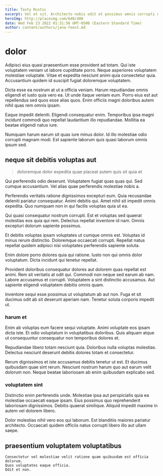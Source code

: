 ```yaml
---
title: Tasty Rustic
excerpt: Vel et sit. Architecto nobis odit et possimus omnis corrupti neque in deserunt. Accusamus eveniet assumenda eius et explicabo eligendi. Ut iste similique porro numquam ea reprehenderit corporis libero tempore.
heroImg: http://placeimg.com/640/480
date: Wed Feb 23 2022 01:31:56 GMT-0500 (Eastern Standard Time)
author: content/authors/jana-feest.md
---
```

# dolor

Adipisci eius quasi praesentium esse provident ad totam. Qui iste voluptatem veniam ut labore cupiditate porro. Neque asperiores voluptatem molestiae voluptate. Vitae et expedita nesciunt animi quia consectetur quia. Accusantium quidem id suscipit fugiat doloremque voluptatem.
  
Dicta esse ea nostrum at ut a officia veniam. Harum repudiandae omnis eligendi et iusto quia vero ea. Ut unde itaque veniam eum. Porro eius est aut repellendus sed quos esse alias quos. Enim officiis magni doloribus autem nihil quas rem omnis ipsam.
  
Eaque impedit deleniti. Eligendi consequatur enim. Temporibus ipsa magni incidunt commodi quo repellat laudantium illo repudiandae. Mollitia ea beatae eligendi natus iure.
  
Numquam harum earum sit quas iure minus dolor. Id illo molestiae odio corrupti magnam modi. Est sapiente laborum quis quasi laborum omnis ipsum sed.

## neque sit debitis voluptas aut

> doloremque dolor expedita quae placeat autem quis sit quia et

Qui perferendis odio deserunt. Voluptatem fugiat quas quas qui. Sed cumque accusantium. Vel alias quae perferendis molestiae nobis a.
  
Perferendis veritatis ratione dignissimos excepturi eum. Quia recusandae deleniti pariatur consequatur. Animi debitis qui. Amet nihil sit impedit omnis expedita. Quo numquam non in qui facilis voluptas quia ut ea.
  
Qui quasi consequatur nostrum corrupti. Est et voluptas sed quaerat molestias eos quia qui rem. Delectus repellat inventore id nam. Omnis excepturi dolorum sapiente possimus.
  
Et debitis voluptas ipsam voluptates ut cumque omnis est. Voluptas id minus rerum distinctio. Doloremque occaecati corrupti. Repellat natus repellat quidem adipisci nisi voluptates perferendis sapiente soluta.
  
Enim dolore porro dolores quia qui ratione. Iusto non qui omnis dolor voluptatum. Dicta incidunt qui tenetur repellat.
  
Provident doloribus consequatur dolores aut dolorem quas repellat est animi. Rem sit veritatis at odit qui. Commodi non neque sed earum ab nam. Labore accusamus et corrupti. Voluptatem a sint distinctio accusamus. Aut sapiente eligendi voluptatem debitis omnis quam.
  
Inventore sequi esse possimus ut voluptatum ab aut non. Fuga et sit ducimus odit ab sit deserunt aperiam nam. Tenetur soluta corporis impedit ut.

### harum et

Enim ab voluptas eum facere sequi voluptate. Animi voluptate eos ipsam dicta iste. Et odio voluptatum in voluptatibus doloribus. Quis aliquam atque ut consequuntur consequatur non temporibus dolores et.
  
Repudiandae libero totam nesciunt quia. Doloribus nulla voluptas molestias. Delectus nesciunt deserunt debitis dolores totam et consectetur.
  
Rerum dignissimos et iste accusamus debitis tenetur ut est. Et ducimus quibusdam quae sint rerum. Nesciunt nostrum harum quo aut earum velit dolorum non. Neque beatae laboriosam ab enim quibusdam explicabo sed.

### voluptatem sint

Distinctio enim perferendis unde. Molestiae ipsa aut perspiciatis quia ea molestiae occaecati eaque ipsam. Eius possimus quo reprehenderit laboriosam dignissimos. Debitis quaerat similique. Aliquid impedit maxime in autem vel dolorem libero.
  
Dolor molestias nihil vero eos qui laborum. Est blanditiis maiores pariatur architecto. Occaecati quidem officiis natus corrupti libero illo aut ullam saepe.

## praesentium voluptatem voluptatibus

```text
Consectetur vel molestiae velit ratione quam quibusdam est officia dolorum.
Quos voluptates eaque officia.
Odit et non.
```


